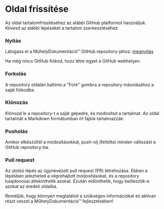 
# Oldal frissítése

Az oldal tartalomfrissítéséhez az alábbi GitHub platformot használjuk. Kövesd az alábbi lépéseket a tartalom szerkesztéséhez:

<Steps>

### Nyitás

Látogass el a MűhelyDokumentáció™ GitHub repository-jához: [megnyitás](https://github.com/barnagoz/eam)

Ha még nincs GitHub fiókod, hozz létre egyet a GitHub webhelyen.

### Forkolás

A repository oldalán kattints a "Fork" gombra a repository másolásához a saját fiókodba.

### Klónozás

Klónozd le a repository-t a saját gépedre, és módosítsd a tartalmat. Az oldal tartalmát a Markdown formátumban írt fájlok tartalmazzák.

### Pusholás

Amikor elkészültél a módosításokkal, push-olj (feltölts) minden változást a GitHub repository-ba.

### Pull request

Az utolsó lépés az úgynevezett pull request (PR) létrehozása. Ebben a lépésben jelezheted a végrehajtott módosításokat, és a repository tulajdonosai áttekinthetik azokat. Ezután eldönthetik, hogy beillesztik-e azokat az eredeti oldalba.

</Steps>

Reméljük, hogy könnyen megtalálod a szükséges információkat és aktívan részt veszel a MűhelyDokumentáció™ fejlesztésében!
